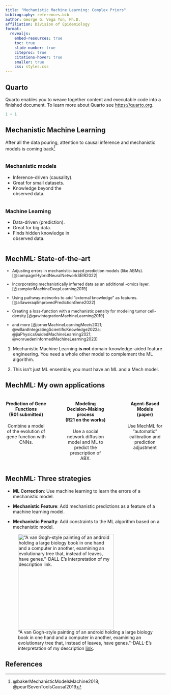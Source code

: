 ```yaml
---
title: "Mechanistic Machine Learning: Complex Priors"
bibliography: references.bib
author: George G. Vega Yon, Ph.D.
affiliation: Division of Epidemiology
format:
  revealjs:
    embed-resources: true
    toc: true
    slide-number: true
    citeproc: true
    citations-hover: true
    smaller: true
    css: styles.css
---
```


## Quarto

Quarto enables you to weave together content and executable code into a finished document. To learn more about Quarto see <https://quarto.org>.

```r
1 + 1
```

## Mechanistic Machine Learning

After all the data pouring, attention to causal inference and mechanistic models is coming back^[@bakerMechanisticModelsMachine2018; @pearlSevenToolsCausal2019]

::: {.colums layout-align="center"}

::: {.column width="45%" .fragment}
### Mechanistic models

::: {.callout}
- Inference-driven (causality).
- Great for small datasets.
- Knowledge beyond the observed data.
:::

:::


::: {.column width="45%" .fragment}
### Machine Learning

::: {.callout}
- Data-driven (prediction).
- Great for big data.
- Finds hidden knowledge in observed data.
:::

:::
:::

## MechML: State-of-the-art

::: {style="font-size: 90%"}
::: {.fragment}
- Adjusting errors in mechanistic-based prediction models (like ABMs). [@compagniHybridNeuralNetworkSEIR2022]
:::

::: {.fragment}
- Incorporating mechanistically inferred data as an additional -omics layer. [@zampieriMachineDeepLearning2019]
:::

::: {.fragment}
- Using pathway-networks to add "external knowledge" as features. [@altaweraqiImprovedPredictionGene2022]
:::

::: {.fragment}
- Creating a loss-function with a mechanistic penalty for modeling tumor cell-density [@gawIntegrationMachineLearning2019]
:::

::: {.fragment}
- and more [@jornerMachineLearningMeets2021; @willardIntegratingScientificKnowledge2022a; @jiaPhysicsGuidedMachineLearning2021; @vonruedenInformedMachineLearning2023]
:::
:::

::: {.fragment}
::: {.callout-warning}
1. Mechanistic Machine Learning **is not** domain-knowledge-aided feature engineering. You need a whole other model to complement the ML algorithm.

2. This isn't just ML ensemble; you must have an ML and a Mech model.
:::

:::

## MechML: My own applications

::: {.columns style="text-align: center"}

::: {.column width="25%" .rectangle}
#### Prediction of Gene Functions<br>(R01 submitted)

Combine a model of the evolution of gene function with CNNs.
:::

::: {.column width="2%" }
:::

::: {.column width="25%" .rectangle}
#### Modeling Decision-Making process<br>(R21 on the works)

Use a social network diffusion model and ML to predict the prescription of ABX.
:::

::: {.column width="2%"}
:::

::: {.column width="25%" .rectangle}
#### Agent-Based Models<br>(paper)
Use MechML for "automatic" calibration and prediction adjustment
:::

:::

## MechML: Three strategies

	
::: {.fragment}
- **ML Correction**: Use machine learning to learn the errors of a mechanistic model.
:::

::: {.fragment}
- **Mechanistic Feature**: Add mechanistic predictions as a feature of a machine learning model.
:::

::: {.fragment}
- **Mechanistic Penalty**: Add constraints to the ML algorithm based on a mechanistic model.
:::


!["A van Gogh-style painting of an android holding a large biology book in one hand and a computer in another, examining an evolutionary tree that, instead of leaves, have genes."--DALL-E's interpretation of my description [link](https://labs.openai.com/s/s0GoDQ64OMRfMr1y6uRXtmo9).](fig/DALL%C2%B7E%202022-12-07%2021.41.30.png){width="300px"}

	

## References